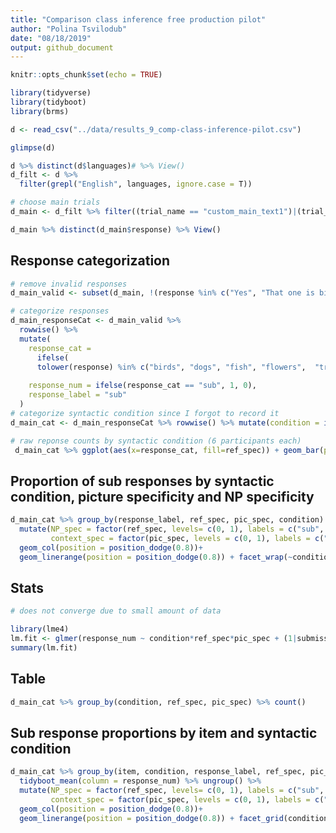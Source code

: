 ```yaml
--- 
title: "Comparison class inference free production pilot"
author: "Polina Tsvilodub"
date: "08/18/2019"
output: github_document
---
```

```r
knitr::opts_chunk$set(echo = TRUE)

```

``` r
library(tidyverse)
library(tidyboot)
library(brms)
```

``` r
d <- read_csv("../data/results_9_comp-class-inference-pilot.csv")

glimpse(d)
```
``` r
d %>% distinct(d$languages)# %>% View()
d_filt <- d %>% 
  filter(grepl("English", languages, ignore.case = T))

# choose main trials 
d_main <- d_filt %>% filter((trial_name == "custom_main_text1")|(trial_name == "custom_main_text2")) %>% select(submission_id, trial_number, ref_spec, pic_spec, item, response, context, text)

d_main %>% distinct(d_main$response) %>% View()
```
## Response categorization
```r
# remove invalid responses 
d_main_valid <- subset(d_main, !(response %in% c("Yes", "That one is big", "That chihuahua is small", "That great dane is big"))) 

# categorize responses
d_main_responseCat <- d_main_valid %>%
  rowwise() %>%
  mutate(  
    response_cat =
      ifelse(
      tolower(response) %in% c("birds", "dogs", "fish", "flowers",  "trees"), "basic", "sub"),
    
    response_num = ifelse(response_cat == "sub", 1, 0),
    response_label = "sub"
  )
# categorize syntactic condition since I forgot to record it 
d_main_cat <- d_main_responseCat %>% rowwise() %>% mutate(condition = ifelse((grepl("That's", text)), "prenominal", "predicative"))
```

``` r
# raw reponse counts by syntactic condition (6 participants each)
 d_main_cat %>% ggplot(aes(x=response_cat, fill=ref_spec)) + geom_bar(position=position_dodge()) + facet_wrap(~condition) 
```
## Proportion of sub responses by syntactic condition, picture specificity and NP specificity 
``` r
d_main_cat %>% group_by(response_label, ref_spec, pic_spec, condition) %>% tidyboot_mean(column = response_num) %>% ungroup() %>% 
  mutate(NP_spec = factor(ref_spec, levels= c(0, 1), labels = c("sub", "one")),
         context_spec = factor(pic_spec, levels = c(0, 1), labels = c("basic", "sub"))) %>% ggplot(aes(x=context_spec, fill= NP_spec, y = mean, ymin = ci_lower, ymax = ci_upper)) +
  geom_col(position = position_dodge(0.8))+
  geom_linerange(position = position_dodge(0.8)) + facet_wrap(~condition)
```

## Stats
``` r
# does not converge due to small amount of data

library(lme4)
lm.fit <- glmer(response_num ~ condition*ref_spec*pic_spec + (1|submission_id), data =d_main_cat, family = "binomial" )
summary(lm.fit)
```
## Table 
``` r
d_main_cat %>% group_by(condition, ref_spec, pic_spec) %>% count()

```
## Sub response proportions by item and syntactic condition
``` r
d_main_cat %>% group_by(item, condition, response_label, ref_spec, pic_spec) %>% 
  tidyboot_mean(column = response_num) %>% ungroup() %>% 
  mutate(NP_spec = factor(ref_spec, levels= c(0, 1), labels = c("sub", "one")),
         context_spec = factor(pic_spec, levels = c(0, 1), labels = c("basic", "sub"))) %>% ggplot(aes(x=context_spec, fill= NP_spec, y = mean, ymin = ci_lower, ymax = ci_upper)) +
  geom_col(position = position_dodge(0.8))+
  geom_linerange(position = position_dodge(0.8)) + facet_grid(condition~item)
```

